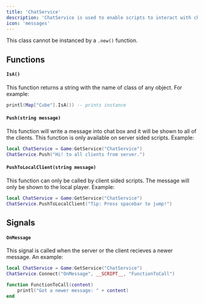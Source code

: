 ```yaml
---
title: 'ChatService'
description: 'ChatService is used to enable scripts to interact with chat'
icon: 'messages'
---
```


<Warning>This class cannot be instanced by a `.new()` function.</Warning>

## Functions
#### `IsA()`
This function returns a string with the name of class of any object. For example:
```lua
printl(Map["Cube"].IsA()) -- prints instance
```

#### `Push(string message)`
This function will write a message into chat box and it will be shown to all of the clients. This function is only available on server sided scripts. Example:
```lua
local ChatService = Game:GetService("ChatService")
ChatService.Push("Hi! to all clients from server.")
```

#### `PushToLocalClient(string message)`
This function can only be called by client sided scripts. The message will only be shown to the local player. Example:
```lua
local ChatService = Game:GetService("ChatService")
ChatService.PushToLocalClient("Tip: Press spacebar to jump!")
```

## Signals
#### `OnMessage`
This signal is called when the server or the client recieves a newer message. An example:
```lua
local ChatService = Game:GetService("ChatService")
ChatService.Connect("OnMessage", __SCRIPT__, "FunctionToCall")

function FunctionToCall(content) 
    printl("Got a newer message: " + content)
end
```
